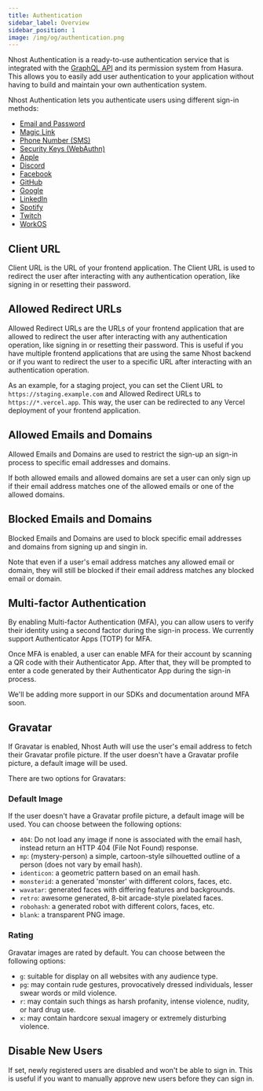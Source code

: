 ```yaml
---
title: Authentication
sidebar_label: Overview
sidebar_position: 1
image: /img/og/authentication.png
---
```


Nhost Authentication is a ready-to-use authentication service that is integrated with the [GraphQL API](/graphql) and its permission system from Hasura. This allows you to easily add user authentication to your application without having to build and maintain your own authentication system.

Nhost Authentication lets you authenticate users using different sign-in methods:

- [Email and Password](/authentication/sign-in-with-email-and-password)
- [Magic Link](/authentication/sign-in-with-magic-link)
- [Phone Number (SMS)](/authentication/sign-in-with-phone-number-sms)
- [Security Keys (WebAuthn)](/authentication/sign-in-with-phone-number-sms)
- [Apple](/authentication/sign-in-with-apple)
- [Discord](/authentication/sign-in-with-discord)
- [Facebook](/authentication/sign-in-with-facebook)
- [GitHub](/authentication/sign-in-with-github)
- [Google](/authentication/sign-in-with-google)
- [LinkedIn](/authentication/sign-in-with-linkedin)
- [Spotify](/authentication/sign-in-with-spotify)
- [Twitch](/authentication/sign-in-with-twitch)
- [WorkOS](/authentication/sign-in-with-workos)

## Client URL

Client URL is the URL of your frontend application. The Client URL is used to redirect the user after interacting with any authentication operation, like signing in or resetting their password.

## Allowed Redirect URLs

Allowed Redirect URLs are the URLs of your frontend application that are allowed to redirect the user after interacting with any authentication operation, like signing in or resetting their password. This is useful if you have multiple frontend applications that are using the same Nhost backend or if you want to redirect the user to a specific URL after interacting with an authentication operation.

As an example, for a staging project, you can set the Client URL to `https://staging.example.com` and Allowed Redirect URLs to `https://*.vercel.app`. This way, the user can be redirected to any Vercel deployment of your frontend application.

## Allowed Emails and Domains

Allowed Emails and Domains are used to restrict the sign-up an sign-in process to specific email addresses and domains.

If both allowed emails and allowed domains are set a user can only sign up if their email address matches one of the allowed emails or one of the allowed domains.

## Blocked Emails and Domains

Blocked Emails and Domains are used to block specific email addresses and domains from signing up and singin in.

Note that even if a user's email address matches any allowed email or domain, they will still be blocked if their email address matches any blocked email or domain.

## Multi-factor Authentication

By enabling Multi-factor Authentication (MFA), you can allow users to verify their identity using a second factor during the sign-in process. We currently support Authenticator Apps (TOTP) for MFA.

Once MFA is enabled, a user can enable MFA for their account by scanning a QR code with their Authenticator App. After that, they will be prompted to enter a code generated by their Authenticator App during the sign-in process.

We'll be adding more support in our SDKs and documentation around MFA soon.

## Gravatar

If Gravatar is enabled, Nhost Auth will use the user's email address to fetch their Gravatar profile picture. If the user doesn't have a Gravatar profile picture, a default image will be used.

There are two options for Gravatars:

### Default Image

If the user doesn't have a Gravatar profile picture, a default image will be used. You can choose between the following options:

- `404`: Do not load any image if none is associated with the email hash, instead return an HTTP 404 (File Not Found) response.
- `mp`: (mystery-person) a simple, cartoon-style silhouetted outline of a person (does not vary by email hash).
- `identicon`: a geometric pattern based on an email hash.
- `monsterid`: a generated 'monster' with different colors, faces, etc.
- `wavatar`: generated faces with differing features and backgrounds.
- `retro`: awesome generated, 8-bit arcade-style pixelated faces.
- `robohash`: a generated robot with different colors, faces, etc.
- `blank`: a transparent PNG image.

### Rating

Gravatar images are rated by default. You can choose between the following options:

- `g`: suitable for display on all websites with any audience type.
- `pg`: may contain rude gestures, provocatively dressed individuals, lesser swear words or mild violence.
- `r`: may contain such things as harsh profanity, intense violence, nudity, or hard drug use.
- `x`: may contain hardcore sexual imagery or extremely disturbing violence.

## Disable New Users

If set, newly registered users are disabled and won't be able to sign in. This is useful if you want to manually approve new users before they can sign in.
